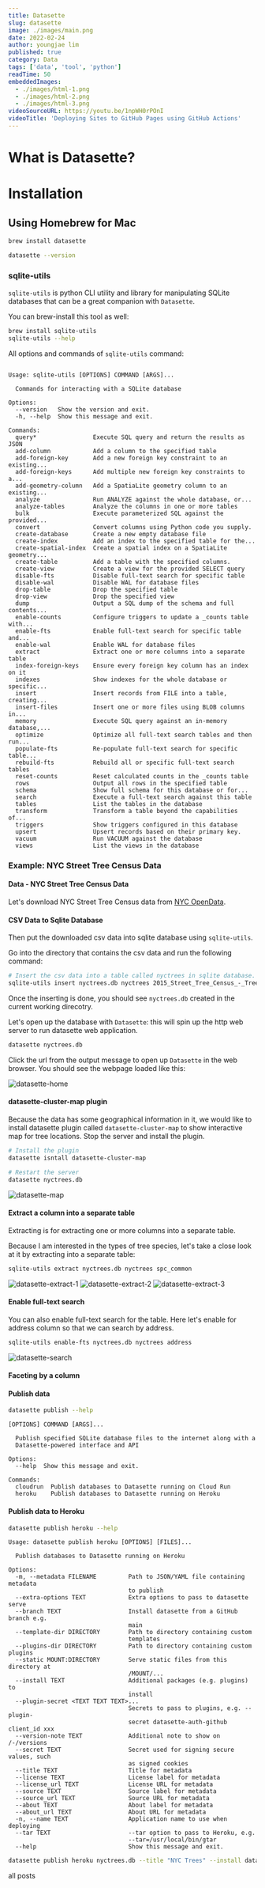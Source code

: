 ```yaml
---
title: Datasette
slug: datasette
image: ./images/main.png
date: 2022-02-24
author: youngjae lim
published: true
category: Data
tags: ['data', 'tool', 'python']
readTime: 50
embeddedImages:
  - ./images/html-1.png
  - ./images/html-2.png
  - ./images/html-3.png
videoSourceURL: https://youtu.be/1npWH0rPOnI
videoTitle: 'Deploying Sites to GitHub Pages using GitHub Actions'
---
```



# What is Datasette?

# Installation

## Using Homebrew for Mac

```bash
brew install datasette

datasette --version
```

### sqlite-utils

`sqlite-utils` is python CLI utility and library for manipulating SQLite databases that can be a great companion with `Datasette`.

You can brew-install this tool as well:

```bash
brew install sqlite-utils
sqlite-utils --help
```

All options and commands of `sqlite-utils` command:

```

Usage: sqlite-utils [OPTIONS] COMMAND [ARGS]...

  Commands for interacting with a SQLite database

Options:
  --version   Show the version and exit.
  -h, --help  Show this message and exit.

Commands:
  query*                Execute SQL query and return the results as JSON
  add-column            Add a column to the specified table
  add-foreign-key       Add a new foreign key constraint to an existing...
  add-foreign-keys      Add multiple new foreign key constraints to a...
  add-geometry-column   Add a SpatiaLite geometry column to an existing...
  analyze               Run ANALYZE against the whole database, or...
  analyze-tables        Analyze the columns in one or more tables
  bulk                  Execute parameterized SQL against the provided...
  convert               Convert columns using Python code you supply.
  create-database       Create a new empty database file
  create-index          Add an index to the specified table for the...
  create-spatial-index  Create a spatial index on a SpatiaLite geometry...
  create-table          Add a table with the specified columns.
  create-view           Create a view for the provided SELECT query
  disable-fts           Disable full-text search for specific table
  disable-wal           Disable WAL for database files
  drop-table            Drop the specified table
  drop-view             Drop the specified view
  dump                  Output a SQL dump of the schema and full contents...
  enable-counts         Configure triggers to update a _counts table with...
  enable-fts            Enable full-text search for specific table and...
  enable-wal            Enable WAL for database files
  extract               Extract one or more columns into a separate table
  index-foreign-keys    Ensure every foreign key column has an index on it
  indexes               Show indexes for the whole database or specific...
  insert                Insert records from FILE into a table, creating...
  insert-files          Insert one or more files using BLOB columns in...
  memory                Execute SQL query against an in-memory database,...
  optimize              Optimize all full-text search tables and then run...
  populate-fts          Re-populate full-text search for specific table...
  rebuild-fts           Rebuild all or specific full-text search tables
  reset-counts          Reset calculated counts in the _counts table
  rows                  Output all rows in the specified table
  schema                Show full schema for this database or for...
  search                Execute a full-text search against this table
  tables                List the tables in the database
  transform             Transform a table beyond the capabilities of...
  triggers              Show triggers configured in this database
  upsert                Upsert records based on their primary key.
  vacuum                Run VACUUM against the database
  views                 List the views in the database
```

### Example: NYC Street Tree Census Data

#### Data - NYC Street Tree Census Data

Let's download NYC Street Tree Census data from [NYC OpenData](https://data.cityofnewyork.us/Environment/2015-Street-Tree-Census-Tree-Data/uvpi-gqnh).

#### CSV Data to Sqlite Database

Then put the downloaded csv data into sqlite database using `sqlite-utils`.

Go into the directory that contains the csv data and run the following command:

```bash
# Insert the csv data into a table called nyctrees in sqlite database.
sqlite-utils insert nyctrees.db nyctrees 2015_Street_Tree_Census_-_Tree_Data.csv --csv
```

Once the inserting is done, you should see `nyctrees.db` created in the current working direcotry.

Let's open up the database with `Datasette`: this will spin up the http web server to run datasette web application.

```bash
datasette nyctrees.db
```

Click the url from the output message to open up `Datasette` in the web browser. You should see the webpage loaded like this:

![datasette-home]()

#### datasette-cluster-map plugin

Because the data has some geographical information in it, we would like to install datasette plugin called `datasette-cluster-map` to show interactive map for tree locations. Stop the server and install the plugin.

```bash
# Install the plugin
datasette isntall datasette-cluster-map

# Restart the server
datasette nyctrees.db
```

![datasette-map]()

#### Extract a column into a separate table

Extracting is for extracting one or more columns into a separate table.

Because I am interested in the types of tree species, let's take a close look at it by extracting into a separate table:

```bash
sqlite-utils extract nyctrees.db nyctrees spc_common
```

![datasette-extract-1]()
![datasette-extract-2]()
![datasette-extract-3]()

#### Enable full-text search

You can also enable full-text search for the table. Here let's enable for address column so that we can search by address.

```bash
sqlite-utils enable-fts nyctrees.db nyctrees address
```

![datasette-search]()

#### Faceting by a column

#### Publish data

```bash
datasette publish --help
```

```
[OPTIONS] COMMAND [ARGS]...

  Publish specified SQLite database files to the internet along with a
  Datasette-powered interface and API

Options:
  --help  Show this message and exit.

Commands:
  cloudrun  Publish databases to Datasette running on Cloud Run
  heroku    Publish databases to Datasette running on Heroku
```

#### Publish data to Heroku

```bash
datasette publish heroku --help
```

```
Usage: datasette publish heroku [OPTIONS] [FILES]...

  Publish databases to Datasette running on Heroku

Options:
  -m, --metadata FILENAME         Path to JSON/YAML file containing metadata
                                  to publish
  --extra-options TEXT            Extra options to pass to datasette serve
  --branch TEXT                   Install datasette from a GitHub branch e.g.
                                  main
  --template-dir DIRECTORY        Path to directory containing custom
                                  templates
  --plugins-dir DIRECTORY         Path to directory containing custom plugins
  --static MOUNT:DIRECTORY        Serve static files from this directory at
                                  /MOUNT/...
  --install TEXT                  Additional packages (e.g. plugins) to
                                  install
  --plugin-secret <TEXT TEXT TEXT>...
                                  Secrets to pass to plugins, e.g. --plugin-
                                  secret datasette-auth-github client_id xxx
  --version-note TEXT             Additional note to show on /-/versions
  --secret TEXT                   Secret used for signing secure values, such
                                  as signed cookies
  --title TEXT                    Title for metadata
  --license TEXT                  License label for metadata
  --license_url TEXT              License URL for metadata
  --source TEXT                   Source label for metadata
  --source_url TEXT               Source URL for metadata
  --about TEXT                    About label for metadata
  --about_url TEXT                About URL for metadata
  -n, --name TEXT                 Application name to use when deploying
  --tar TEXT                      --tar option to pass to Heroku, e.g.
                                  --tar=/usr/local/bin/gtar
  --help                          Show this message and exit.
```

```bash
datasette publish heroku nyctrees.db --title "NYC Trees" --install datasette-cluster-map
```

<Link to='/posts' className='btn center-btn'>
  all posts
</Link>
